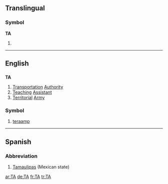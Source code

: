 {{see|Appendix:Variations of "ta"}}
{{wikipedia}}
==Translingual==
===Symbol===
'''TA'''
# {{SI-unit|tera|ampere|[[electrical current]]}}

----

==English==

==={{initialism}}===
'''TA'''

# [[transportation|Transportation]] [[authority|Authority]]
# [[teaching|Teaching]] [[assistant|Assistant]]
# [[territorial|Territorial]] [[army|Army]]

===Symbol===
{{infl|en|symbol}}

# [[teraamp]]

----

==Spanish==

===Abbreviation===
{{infl|es|abbreviation}}

# [[Tamaulipas]] (Mexican state)

[[ar:TA]]
[[de:TA]]
[[fr:TA]]
[[tr:TA]]
